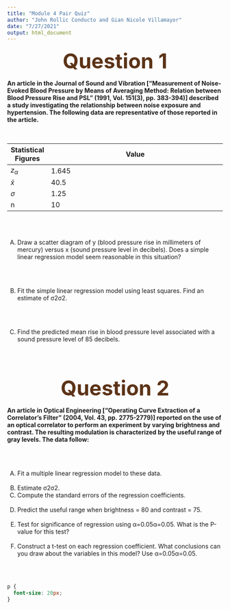 ```yaml
---
title: "Module 4 Pair Quiz"
author: "John Rollic Conducto and Gian Nicole Villamayor"
date: "7/27/2021"
output: html_document
---
```


<center> <font size= 20px>
<font color=#5C3317>
**Question 1**
</center> </font></font>

**An article in the Journal of Sound and Vibration ["Measurement of Noise-Evoked Blood Pressure by Means of Averaging Method: Relation between Blood Pressure Rise and PSL" (1991, Vol. 151(3), pp. 383-394)] described a study investigating the relationship between noise exposure and hypertension. The following data are representative of those reported in the article.**

<br> 

| Statistical Figures | Value
|----------------|-----------------------------------------------------------------------|
| $z_{\alpha }$ | 1.645
| $\bar{x}$  | 40.5 | 
|$\sigma$ | 1.25 | 
|n | 10 | 


<br>
<br>

A.	Draw a scatter diagram of y (blood pressure rise in millimeters of mercury) versus x (sound pressure level in decibels). Does a simple linear regression model seem reasonable in this situation?

<br>
<br>

B.	Fit the simple linear regression model using least squares. Find an estimate of σ2σ2.

<br>
<br>

C.	Find the predicted mean rise in blood pressure level associated with a sound pressure level of 85 decibels.

<br>

<br>

<center> <font size= 20px>
<font color=#5C3317>
**Question 2**
</center> </font></font>

**An article in Optical Engineering ["Operating Curve Extraction of a Correlator's Filter" (2004, Vol. 43, pp. 2775-2779)] reported on the use of an optical correlator to perform an experiment by varying brightness and contrast. The resulting modulation is characterized by the useful range of gray levels. The data follow:**

<br>
<br>

A.	Fit a multiple linear regression model to these data.
<br>
<br>
B.	Estimate σ2σ2.
C.	Compute the standard errors of the regression coefficients.
<br>
<br>
D.	Predict the useful range when brightness = 80 and contrast = 75.
<br>
<br>
E.	Test for significance of regression using α=0.05α=0.05. What is the P-value for this test?
<br>
<br>
F.	Construct a t-test on each regression coefficient. What conclusions can you draw about the variables in this model? Use α=0.05α=0.05.


<br><br>

```css
  
p {
  font-size: 20px;
}
```